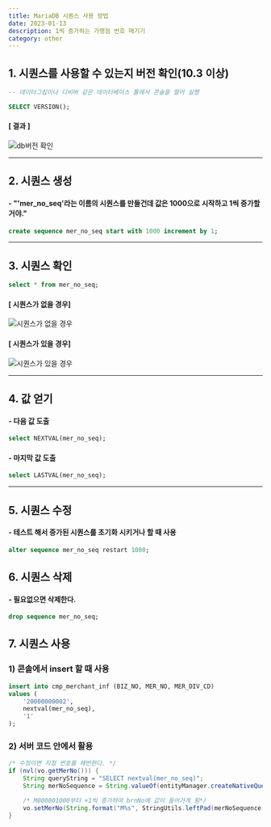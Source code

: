 ```yaml
---
title: MariaDB 시퀀스 사용 방법
date: 2023-01-13
description: 1씩 증가하는 가맹점 번호 매기기
category: other
---
```


## 1. 시퀀스를 사용할 수 있는지 버전 확인(10.3 이상)
```sql
-- 데이터그립이나 디비버 같은 데이터베이스 툴에서 콘솔을 열어 실행

SELECT VERSION();
```
#### [ 결과 ]
![db버전 확인](https://user-images.githubusercontent.com/57585701/212277278-293711a7-9733-4f63-b3f5-40b86d3a0b18.png)

---

## 2. 시퀀스 생성
#### - "'mer_no_seq'라는 이름의 시퀀스를 만들건데 값은 1000으로 시작하고 1씩 증가할거야."

```sql
create sequence mer_no_seq start with 1000 increment by 1;
```

---

## 3. 시퀀스 확인
```sql
select * from mer_no_seq;
```

#### [ 시퀀스가 없을 경우]
![시퀀스가 없을 경우](https://user-images.githubusercontent.com/57585701/212280323-c6da2159-8136-4356-b49d-f6d047f7392b.png)
#### [ 시퀀스가 있을 경우]
![시퀀스가 있을 경우](https://user-images.githubusercontent.com/57585701/212280435-9803fe77-190f-4e59-9141-258c2d358776.png)


---

## 4. 값 얻기
#### - 다음 값 도출
```sql
select NEXTVAL(mer_no_seq);
```

#### - 마지막 값 도출
```sql
select LASTVAL(mer_no_seq);
```

---

## 5. 시퀀스 수정
#### - 테스트 해서 증가된 시퀀스를 초기화 시키거나 할 때 사용
```sql
alter sequence mer_no_seq restart 1000;
```

## 6. 시퀀스 삭제
#### - 필요없으면 삭제한다.
```sql
drop sequence mer_no_seq;
```

## 7. 시퀀스 사용
### 1) 콘솔에서 insert 할 때 사용
```sql
insert into cmp_merchant_inf (BIZ_NO, MER_NO, MER_DIV_CD)
values (
    '20000000002',
    nextval(mer_no_seq),
    '1'
);
```

### 2) 서버 코드 안에서 활용
```java
/* 수정이면 지점 번호를 채번한다. */
if (nvl(vo.getMerNo())) {
    String queryString = "SELECT nextval(mer_no_seq)";
    String merNoSequence = String.valueOf(entityManager.createNativeQuery(queryString).getSingleResult());

    /* M000001000부터 +1씩 증가하여 brnNo에 값이 들어가게 됨*/
    vo.setMerNo(String.format("M%s", StringUtils.leftPad(merNoSequence, 9, "0")));
}
```
